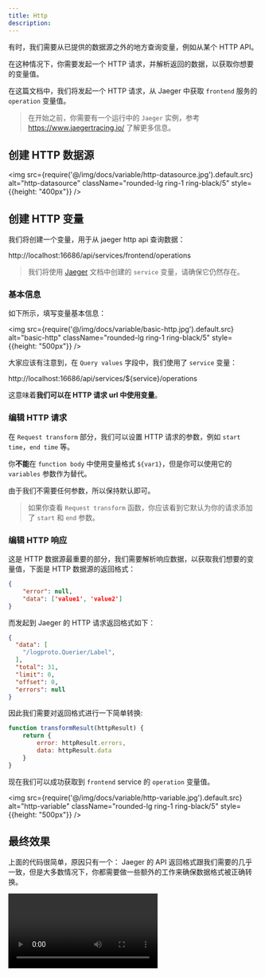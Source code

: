 ```yaml
---
title: Http
description:
---
```



有时，我们需要从已提供的数据源之外的地方查询变量，例如从某个 HTTP API。

在这种情况下，你需要发起一个 HTTP 请求，并解析返回的数据，以获取你想要的变量值。

在这篇文档中，我们将发起一个 HTTP 请求，从 Jaeger 中获取 `frontend` 服务的 `operation` 变量值。

> 在开始之前，你需要有一个运行中的 <Code>Jaeger</Code> 实例，参考 https://www.jaegertracing.io/ 了解更多信息。


## 创建 HTTP 数据源

<img src={require('@/img/docs/variable/http-datasource.jpg').default.src} alt="http-datasource"  className="rounded-lg ring-1 ring-black/5" style={{height: "400px"}} />


## 创建 HTTP 变量

我们将创建一个变量，用于从 jaeger http api 查询数据：

<p style={{wordBreak: "break-all"}}>http://localhost:16686/api/services/frontend/operations</p>

> 我们将使用 [Jaeger](/docs/variable-jaeger#jaeger-services) 文档中创建的 `service` 变量，请确保它仍然存在。

### 基本信息

如下所示，填写变量基本信息：

<img src={require('@/img/docs/variable/basic-http.jpg').default.src} alt="basic-http"  className="rounded-lg ring-1 ring-black/5" style={{height: "500px"}} />


大家应该有注意到，在 `Query values` 字段中，我们使用了 `service` 变量：

<p style={{wordBreak: "break-all"}}>http://localhost:16686/api/services/${service}/operations</p>

这意味着**我们可以在 HTTP 请求 url 中使用变量**。


### 编辑 HTTP 请求

在 `Request transform` 部分，我们可以设置 HTTP 请求的参数，例如 `start time`，`end time` 等。

你**不能**在 `function body` 中使用变量格式 `${var1}`，但是你可以使用它的 `variables` 参数作为替代。

由于我们不需要任何参数，所以保持默认即可。

> 如果你查看 `Request transform` 函数，你应该看到它默认为你的请求添加了 `start` 和 `end` 参数。

### 编辑 HTTP 响应

这是 HTTP 数据源最重要的部分，我们需要解析响应数据，以获取我们想要的变量值，下面是 HTTP 数据源的返回格式：

```json 
{
    "error": null,
    "data": ['value1', 'value2']
}
```

而发起到 Jaeger 的 HTTP 请求返回格式如下：
```json
{
  "data": [
    "/logproto.Querier/Label",
  ],
  "total": 31,
  "limit": 0,
  "offset": 0,
  "errors": null
}
```

因此我们需要对返回格式进行一下简单转换: 

```js
function transformResult(httpResult) {
    return {
        error: httpResult.errors,
        data: httpResult.data
    }
}
```

现在我们可以成功获取到 `frontend` service 的 `operation` 变量值。

<img src={require('@/img/docs/variable/http-variable.jpg').default.src} alt="http-variable"  className="rounded-lg ring-1 ring-black/5" style={{height: "500px"}} />


## 最终效果

上面的代码很简单，原因只有一个： Jaeger 的 API 返回格式跟我们需要的几乎一致，但是大多数情况下，你都需要做一些额外的工作来确保数据格式被正确转换。

<video controls autoPlay src="/docs/http-final.mov"/>

如上所示，由于我们在 http 请求的 url 中使用了 `service` 变量，因此当改变 `service` 变量值时，`operation` 变量的值也会随之变化，666.








